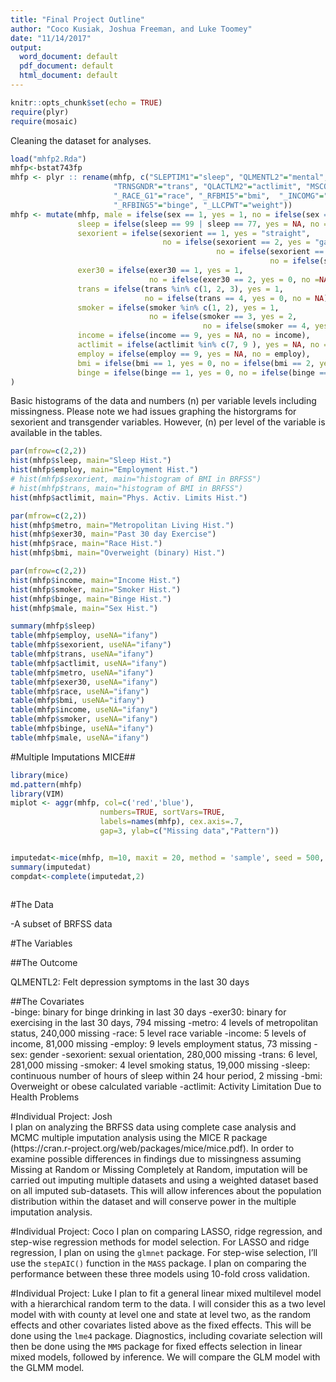 ```yaml
---
title: "Final Project Outline"
author: "Coco Kusiak, Joshua Freeman, and Luke Toomey"
date: "11/14/2017"
output:
  word_document: default
  pdf_document: default
  html_document: default
---
```


```r
knitr::opts_chunk$set(echo = TRUE)
require(plyr)
require(mosaic)
```

Cleaning the dataset for analyses.
```r
load("mhfp2.Rda")
mhfp<-bstat743fp
mhfp <- plyr :: rename(mhfp, c("SLEPTIM1"="sleep", "QLMENTL2"="mental", "SEX" = "sex", "EMPLOY1"="employ", "SXORIENT"="sexorient",
                       "TRNSGNDR"="trans", "QLACTLM2"="actlimit", "MSCODE"="metro", "_TOTINDA"="exer30", 
                       "_RACE_G1"="race", "_RFBMI5"="bmi",  "_INCOMG"="income", "_SMOKER3"="smoker",
                       "_RFBING5"="binge", "_LLCPWT"="weight"))
mhfp <- mutate(mhfp, male = ifelse(sex == 1, yes = 1, no = ifelse(sex == 2, yes = 0, no = NA)),
               sleep = ifelse(sleep == 99 | sleep == 77, yes = NA, no = sleep),
               sexorient = ifelse(sexorient == 1, yes = "straight", 
                                  no = ifelse(sexorient == 2, yes = "gay", 
                                              no = ifelse(sexorient == 3, "bisexual", 
                                                          no = ifelse(sexorient == 4, yes = "other", no = NA)))),
               exer30 = ifelse(exer30 == 1, yes = 1, 
                               no = ifelse(exer30 == 2, yes = 0, no =NA)),
               trans = ifelse(trans %in% c(1, 2, 3), yes = 1, 
                              no = ifelse(trans == 4, yes = 0, no = NA)),
               smoker = ifelse(smoker %in% c(1, 2), yes = 1, 
                               no = ifelse(smoker == 3, yes = 2, 
                                           no = ifelse(smoker == 4, yes = 0, no =NA))),
               income = ifelse(income == 9, yes = NA, no = income),
               actlimit = ifelse(actlimit %in% c(7, 9 ), yes = NA, no = actlimit),
               employ = ifelse(employ == 9, yes = NA, no = employ),
               bmi = ifelse(bmi == 1, yes = 0, no = ifelse(bmi == 2, yes = 1, no = NA)),
               binge = ifelse(binge == 1, yes = 0, no = ifelse(binge == 2, yes = 1, no =NA))
)
```  

Basic histograms of the data and numbers (n) per variable levels including missingness.  Please note we had issues graphing the historgrams for sexorient and transgender variables. However, (n) per level of the variable is available in the tables.
```r
par(mfrow=c(2,2))
hist(mhfp$sleep, main="Sleep Hist.")
hist(mhfp$employ, main="Employment Hist.")
# hist(mhfp$sexorient, main="histogram of BMI in BRFSS")
# hist(mhfp$trans, main="histogram of BMI in BRFSS")
hist(mhfp$actlimit, main="Phys. Activ. Limits Hist.")

par(mfrow=c(2,2))
hist(mhfp$metro, main="Metropolitan Living Hist.")
hist(mhfp$exer30, main="Past 30 day Exercise")
hist(mhfp$race, main="Race Hist.")
hist(mhfp$bmi, main="Overweight (binary) Hist.")

par(mfrow=c(2,2))
hist(mhfp$income, main="Income Hist.")
hist(mhfp$smoker, main="Smoker Hist.")
hist(mhfp$binge, main="Binge Hist.")
hist(mhfp$male, main="Sex Hist.")

summary(mhfp$sleep)
table(mhfp$employ, useNA="ifany")
table(mhfp$sexorient, useNA="ifany")
table(mhfp$trans, useNA="ifany")
table(mhfp$actlimit, useNA="ifany")
table(mhfp$metro, useNA="ifany")
table(mhfp$exer30, useNA="ifany")
table(mhfp$race, useNA="ifany")
table(mhfp$bmi, useNA="ifany")
table(mhfp$income, useNA="ifany")
table(mhfp$smoker, useNA="ifany")
table(mhfp$binge, useNA="ifany")
table(mhfp$male, useNA="ifany")
```

#Multiple Imputations MICE##
```r
library(mice)
md.pattern(mhfp)
library(VIM)
miplot <- aggr(mhfp, col=c('red','blue'),
                    numbers=TRUE, sortVars=TRUE,
                    labels=names(mhfp), cex.axis=.7,
                    gap=3, ylab=c("Missing data","Pattern"))


imputedat<-mice(mhfp, m=10, maxit = 20, method = 'sample', seed = 500, print="false")
summary(imputedat)
compdat<-complete(imputedat,2)



```


#The Data

-A subset of BRFSS data

#The Variables

##The Outcome  

QLMENTL2: Felt depression symptoms in the last 30 days

##The Covariates  
  -binge: binary for binge drinking in last 30 days
  -exer30: binary for exercising in the last 30 days, 794 missing
  -metro: 4 levels of metropolitan status, 240,000 missing
  -race: 5 level race variable
  -income: 5 levels of income, 81,000 missing
  -employ: 9 levels employment status, 73 missing
  -sex: gender
  -sexorient: sexual orientation, 280,000 missing
  -trans: 6 level, 281,000 missing
  -smoker: 4 level smoking status, 19,000 missing
  -sleep: continuous number of hours of sleep within 24 hour period, 2 missing
  -bmi: Overweight or obese calculated variable
  -actlimit: Activity Limitation Due to Health Problems

 

 
#Individual Project: Josh  
I plan on analyzing the BRFSS data using complete case analysis and MCMC multiple imputation analysis using the MICE R package (https://cran.r-project.org/web/packages/mice/mice.pdf). In order to examine possible differences in findings due to missingness assuming Missing at Random or Missing Completely at Random, imputation will be carried out imputing multiple datasets and using a weighted dataset based on all imputed sub-datasets.  This will allow inferences about the population distribution within the dataset and will conserve power in the multiple imputation analysis.  
 
#Individual Project: Coco
I plan on comparing LASSO, ridge regression, and step-wise regression methods for model selection. For LASSO and ridge regression, I plan on using the `glmnet` package. For step-wise selection, I'll use the `stepAIC()` function in the `MASS` package. I plan on comparing the performance between these three models using 10-fold cross validation. 

#Individual Project: Luke
I plan to fit a general linear mixed multilevel model with a hierarchical random term to the data. I will consider this as a two level model with with county at level one and state at level two, as the random effects and other covariates listed above as the fixed effects. This will be done using the `lme4` package. Diagnostics, including covariate selection will then be done using the `MMS` package for fixed effects selection in linear mixed models, followed by inference. We will compare the GLM model with the GLMM model.